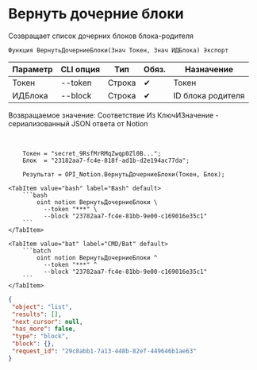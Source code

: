 ﻿---
sidebar_position: 3
description: Вернуть дочерние блоки и другие функции для работы с Notion в Открытом пакете интеграций - бесплатной open-source библиотеке интеграций для 1С:Предприятие 8, OneScript и CLI
keywords: [1C, 1С, 1С:Предприятие, 1С:Предприятие 8.3, API, Интеграция, Сервисы, Обмен, OneScript, CLI, Notion]
---


# Вернуть дочерние блоки
 Созвращает список дочерних блоков блока-родителя



`Функция ВернутьДочерниеБлоки(Знач Токен, Знач ИДБлока) Экспорт`

  | Параметр | CLI опция | Тип | Обяз. | Назначение |
  |-|-|-|-|-|
  | Токен | --token | Строка | &#x2714; | Токен |
  | ИДБлока | --block | Строка | &#x2714; | ID блока родителя |

  
  Возвращаемое значение:   Соответствие Из КлючИЗначение - сериализованный JSON ответа от Notion

<br/>




```bsl title="Пример использования для 1С:Предприятие/OneScript"
    Токен = "secret_9RsfMrRMqZwqp0Zl0B...";
    Блок  = "23182aa7-fc4e-818f-ad1b-d2e194ac77da";

    Результат = OPI_Notion.ВернутьДочерниеБлоки(Токен, Блок);
```
    

 <Tabs>
  
    <TabItem value="bash" label="Bash" default>
        ```bash
            oint notion ВернутьДочерниеБлоки \
              --token "***" \
              --block "23782aa7-fc4e-81bb-9e00-c169016e35c1"
        ```
    </TabItem>
  
    <TabItem value="bat" label="CMD/Bat" default>
        ```batch
            oint notion ВернутьДочерниеБлоки ^
              --token "***" ^
              --block "23782aa7-fc4e-81bb-9e00-c169016e35c1"
        ```
    </TabItem>
</Tabs>


```json title="Результат"
{
 "object": "list",
 "results": [],
 "next_cursor": null,
 "has_more": false,
 "type": "block",
 "block": {},
 "request_id": "29c8abb1-7a13-448b-82ef-449646b1ae63"
}
```
